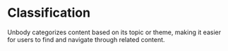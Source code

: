# Classification
Unbody categorizes content based on its topic or theme, making it easier for users to find and navigate through related content.
